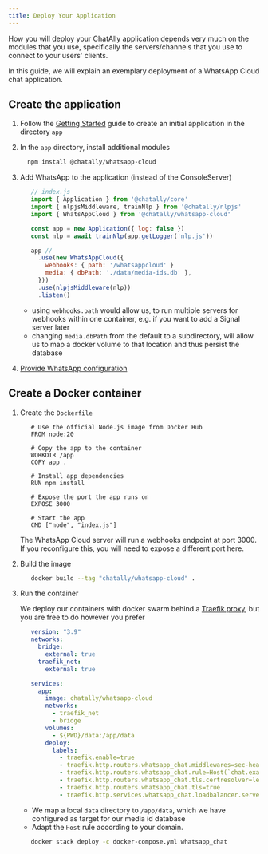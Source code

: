 ```yaml
---
title: Deploy Your Application
---
```



How you will deploy your ChatAlly application depends very much on the modules that you use, specifically the servers/channels that you use to connect to your users' clients.

In this guide, we will explain an exemplary deployment of a WhatsApp Cloud chat application.

## Create the application

<Steps>

1. Follow the [Getting Started](/guides) guide to create an initial application in the directory `app`
1. In the `app` directory, install additional modules

   ```bash
     npm install @chatally/whatsapp-cloud
   ```

1. Add WhatsApp to the application (instead of the ConsoleServer)

   ```js
      // index.js
      import { Application } from '@chatally/core'
      import { nlpjsMiddleware, trainNlp } from '@chatally/nlpjs'
      import { WhatsAppCloud } from '@chatally/whatsapp-cloud'

      const app = new Application({ log: false })
      const nlp = await trainNlp(app.getLogger('nlp.js'))

      app //
        .use(new WhatsAppCloud({
          webhooks: { path: '/whatsappcloud' }
          media: { dbPath: './data/media-ids.db' },
        }))
        .use(nlpjsMiddleware(nlp))
        .listen()
   ```

   - using `webhooks.path` would allow us, to run multiple servers for webhooks within one container, e.g. if you want to add a Signal server later
   - changing `media.dbPath` from the default to a subdirectory, will allow us to map a docker volume to that location and thus persist the database

1. [Provide WhatsApp configuration](/reference/servers/whatsapp-cloud/#configuration)

</Steps>

## Create a Docker container

<Steps>

1. Create the `Dockerfile`

   ```docker
      # Use the official Node.js image from Docker Hub
      FROM node:20

      # Copy the app to the container
      WORKDIR /app
      COPY app .

      # Install app dependencies
      RUN npm install

      # Expose the port the app runs on
      EXPOSE 3000

      # Start the app
      CMD ["node", "index.js"]
   ```

   The WhatsApp Cloud server will run a webhooks endpoint at port 3000. If you reconfigure this, you will need to expose a different port here.

1. Build the image

   ```bash
      docker build --tag "chatally/whatsapp-cloud" .
   ```

1. Run the container

   We deploy our containers with docker swarm behind a [Traefik proxy](https://traefik.io/traefik/), but you are free to do however you prefer

   ```yaml
      version: "3.9"
      networks:
        bridge:
          external: true
        traefik_net:
          external: true

      services:
        app:
          image: chatally/whatsapp-cloud
          networks:
            - traefik_net
            - bridge
          volumes:
            - ${PWD}/data:/app/data
          deploy:
            labels:
              - traefik.enable=true
              - traefik.http.routers.whatsapp_chat.middlewares=sec-headers@file
              - traefik.http.routers.whatsapp_chat.rule=Host(`chat.example.org`)
              - traefik.http.routers.whatsapp_chat.tls.certresolver=letsencrypt
              - traefik.http.routers.whatsapp_chat.tls=true
              - traefik.http.services.whatsapp_chat.loadbalancer.server.port=3000
   ```

   - We map a local `data` directory to `/app/data`, which we have configured as target for our media id database
   - Adapt the `Host` rule according to your domain.

   ```bash
      docker stack deploy -c docker-compose.yml whatsapp_chat
   ```

</Steps>
